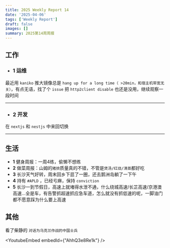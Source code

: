 ```yaml
---
title: 2025 Weekly Report 14
date: '2025-04-06'
tags: ['Weekly Report']
draft: false
images: []
summary: 2025第14周周报
---
```


<TOCInline toc={props.toc}/>

## 工作

- ### 1 运维

最近用 `kaniko` 推大镜像总是 `hang up for a long time（ >20min，和宿主机带宽无关）`，有点无语，找了个 `issue` 把 `http2client disable` 也还是没用，继续观察一段时间

------------

- ### 2 开发

在 `nextjs` 和 `nestjs` 中来回切换

------------



## 生活

- **1** 健身周报：一周4练，偷懒不想练
- **2** 做菜周报：山姆的`猪排`质量真的不错，不管是`煲汤/红烧/清蒸`都好吃
- **3** 长沙天气好转，周末回乡下逛了一圈，还去鹅洲岛躺了一下午
- **4** 持有 `#APLD` ，已经亏麻，保持 `conviction`
- **5** 长沙一到节假日，高速上就堵得水泄不通，什么绕城高速/长芷高速/京港澳高速...全是车，有告警抓超速抓应急车道，怎么就没有抓低速的呢，一脚油门都不愿意踩为什么要上高速


## 其他

看了柴静的 `对话为乌克兰作战的中国士兵`

<YoutubeEmbed embedId={"AhhQ3e8Re1k"} />









